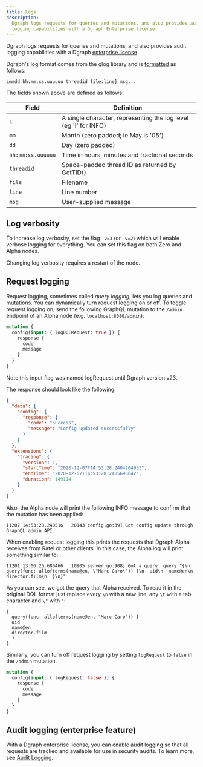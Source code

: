 ```yaml
---
title: Logs
description:
  Dgraph logs requests for queries and mutations, and also provides audit
  logging capabilities with a Dgraph Enterprise license
---
```


Dgraph logs requests for queries and mutations, and also provides audit logging
capabilities with a Dgraph [enterprise license](/enterprise-features/license).

Dgraph's log format comes from the glog library and is
[formatted](https://github.com/golang/glog/blob/23def4e6c14b4da8ac2ed8007337bc5eb5007998/glog.go#L523-L533)
as follows:

```
Lmmdd hh:mm:ss.uuuuuu threadid file:line] msg...
```

The fields shown above are defined as follows:

| Field             | Definition                                                       |
| ----------------- | ---------------------------------------------------------------- |
| `L`               | A single character, representing the log level (eg 'I' for INFO) |
| `mm`              | Month (zero padded; ie May is '05')                              |
| `dd`              | Day (zero padded)                                                |
| `hh:mm:ss.uuuuuu` | Time in hours, minutes and fractional seconds                    |
| `threadid`        | Space-padded thread ID as returned by GetTID()                   |
| `file`            | Filename                                                         |
| `line`            | Line number                                                      |
| `msg`             | User-supplied message                                            |

## Log verbosity

To increase log verbosity, set the flag `-v=3` (or `-v=2`) which will enable
verbose logging for everything. You can set this flag on both Zero and Alpha
nodes.

<Note>Changing log verbosity requires a restart of the node.</Note>

## Request logging

Request logging, sometimes called _query logging_, lets you log queries and
mutations. You can dynamically turn request logging on or off. To toggle request
logging on, send the following GraphQL mutation to the `/admin` endpoint of an
Alpha node (e.g. `localhost:8080/admin`):

```graphql
mutation {
  config(input: { logDQLRequest: true }) {
    response {
      code
      message
    }
  }
}
```

Note this input flag was named logRequest until Dgraph version v23.

The response should look like the following:

```json
{
  "data": {
    "config": {
      "response": {
        "code": "Success",
        "message": "Config updated successfully"
      }
    }
  },
  "extensions": {
    "tracing": {
      "version": 1,
      "startTime": "2020-12-07T14:53:28.240420495Z",
      "endTime": "2020-12-07T14:53:28.240569604Z",
      "duration": 149114
    }
  }
}
```

Also, the Alpha node will print the following INFO message to confirm that the
mutation has been applied:

```
I1207 14:53:28.240516   20143 config.go:39] Got config update through GraphQL admin API
```

When enabling request logging this prints the requests that Dgraph Alpha
receives from Ratel or other clients. In this case, the Alpha log will print
something similar to:

```
I1201 13:06:26.686466   10905 server.go:908] Got a query: query:"{\n  query(func: allofterms(name@en, \"Marc Caro\")) {\n  uid\n  name@en\n  director.film\n  }\n}"
```

As you can see, we got the query that Alpha received. To read it in the original
DQL format just replace every `\n` with a new line, any `\t` with a tab
character and `\"` with `"`:

```
{
  query(func: allofterms(name@en, "Marc Caro")) {
  uid
  name@en
  director.film
  }
}
```

Similarly, you can turn off request logging by setting `logRequest` to `false`
in the `/admin` mutation.

```graphql
mutation {
  config(input: { logRequest: false }) {
    response {
      code
      message
    }
  }
}
```

## Audit logging (enterprise feature)

With a Dgraph enterprise license, you can enable audit logging so that all
requests are tracked and available for use in security audits. To learn more,
see [Audit Logging](./enterprise-features/audit-logs).
